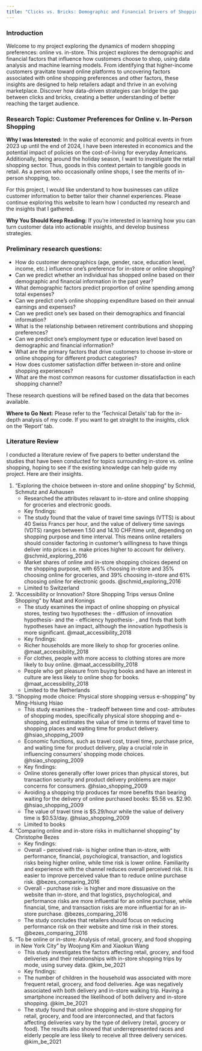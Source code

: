 ```yaml
---
title: "Clicks vs. Bricks: Demographic and Financial Drivers of Shopping Preferences"
---
```


### Introduction
Welcome to my project exploring the dynamics of modern shopping preferences: online vs. in-store. This project explores the demographic and financial factors that influence how customers choose to shop, using  data analysis and machine learning models. From identifying that higher-income customers gravitate toward online platforms to uncovering factors associated with online shopping preferences and other factors, these insights are designed to help retailers adapt and thrive in an evolving marketplace. Discover how data-driven strategies can bridge the gap between clicks and bricks, creating a better understanding of better reaching the target audience.

### Research Topic: Customer Preferences for Online v. In-Person Shopping

**Why I was Interested:** In the wake of economic and political events in from 2023 up until the end of 2024, I have been interested in economics and the potential impact of policies on the cost-of-living for everyday Americans. Additionally, being around the holiday season, I want to investigate the retail shopping sector. Thus, goods in this context pertain to tangible goods in retail. As a person who occasionally online shops, I see the merits of in-person shopping, too. 

For this project, I would like understand to how businesses can utilize customer information to better tailor their channel experiences. Please continue exploring this website to learn how I conducted my research and the insights that I gathered. 

**Why You Should Keep Reading:** If you're interested in learning how you can turn customer data into actionable insights, and develop business strategies. 

### Preliminary research questions:
  - How do customer demographics (age, gender, race, education level, income, etc.) influence one's preference for in-store or online shopping?
  - Can we predict whether an individual has shopped online based on their demographic and financial information in the past year?
  - What demographic factors predict proportion of online spending among total expenses?
  - Can we predict one's online shopping expenditure based on their annual earnings and expenses?
  - Can we predict one's sex based on their demographics and financial information?
  - What is the relationship between retirement contributions and shopping preferences?
  - Can we predict one's employment type or education level based on demographic and financial information?
  - What are the primary factors that drive customers to choose in-store or online shopping for different product categories?
  - How does customer satisfaction differ between in-store and online shopping experiences?
  - What are the most common reasons for customer dissatisfaction in each shopping channel?

These research questions will be refined based on the data that becomes available. 

**Where to Go Next:** Please refer to the 'Technical Details' tab for the in-depth analysis of my code. If you want to get straight to the insights, click on the 'Report' tab.

### Literature Review

I conducted a literature review of five papers to better understand the studies that have been conducted for topics surrounding in-store vs. online shopping, hoping to see if the existing knowledge can help guide my project. Here are their insights.

1. "Exploring the choice between in-store and online shopping" by Schmid, Schmutz and Axhausen
   -  Researched the attributes relavant to in-store and online shopping for groceries and electronic goods.
   -  Key findings:
     -  The study found that the value of travel time savings (VTTS) is about 40 Swiss Francs per hour, and the value of delivery time savings (VDTS) ranges between 1.50 and 14.10 CHF/time unit, depending on shopping purpose and time interval. This means online retailers should consider factoring in customer's willingness to have things deliver into prices i.e. make prices higher to account for delivery. @schmid_exploring_2016
     -  Market shares of online and in-store shopping choices depend on the shopping purpose, with 65% choosing in-store and 35% choosing online for groceries, and 39% choosing in-store and 61% choosing online for electronic goods. @schmid_exploring_2016
     -  Limited to Switzerland
2. "Accessibility or Innovation? Store Shopping Trips versus Online Shopping" by Maat and Konings
   -  The study examines the impact of online shopping on physical stores, testing two hypotheses: the - diffusion of innovation hypothesis-  and the - efficiency hypothesis- , and finds that both hypotheses have an impact, although the innovation hypothesis is more significant. @maat_accessibility_2018
   -  Key findings:
     -  Richer households are more likely to shop for groceries online. @maat_accessibility_2018
     -  For clothes, people with more access to clothing stores are more likely to buy online. @maat_accessibility_2018
     -  People who get pleasure from buying books and have an interest in culture are less likely to online shop for books. @maat_accessibility_2018
   -  Limited to the Netherlands
3. "Shopping mode choice: Physical store shopping versus e-shopping" by Ming-Hsiung Hsiao
   -  This study examines the - tradeoff between time and cost-  attributes of shopping modes, specifically physical store shopping and e-shopping, and estimates the value of time in terms of travel time to shopping places and waiting time for product delivery. @hsiao_shopping_2009
   -  Economic functions, such as travel cost, travel time, purchase price, and waiting time for product delivery, play a crucial role in influencing consumers' shopping mode choices. @hsiao_shopping_2009
   -  Key findings:
     -  Online stores generally offer lower prices than physical stores, but transaction security and product delivery problems are major concerns for consumers. @hsiao_shopping_2009
     -  Avoiding a shopping trip produces far more benefits than bearing waiting for the delivery of online purchased books: $5.58 vs. $2.90. @hsiao_shopping_2009
     -  The value of travel time is $5.29/hour while the value of delivery time is $0.53/day. @hsiao_shopping_2009
   -  Limited to books
4. "Comparing online and in-store risks in multichannel shopping" by Christophe Bezes
   -  Key findings:
     -  Overall - perceived risk-  is higher online than in-store, with performance, financial, psychological, transaction, and logistics risks being higher online, while time risk is lower online. Familiarity and experience with the channel reduces overall perceived risk. It is easier to improve perceived value than to reduce online purchase risk. @bezes_comparing_2016
     -  Overall - purchase risk-  is higher and more dissuasive on the website than in-store, and that logistics, psychological, and performance risks are more influential for an online purchase, while financial, time, and transaction risks are more influential for an in-store purchase. @bezes_comparing_2016
     -  The study concludes that retailers should focus on reducing performance risk on their website and time risk in their stores. @bezes_comparing_2016
5. "To be online or in-store: Analysis of retail, grocery, and food shopping in New York City" by Woojung Kim and Xiaokun Wang
   -  This study investigates the factors affecting retail, grocery, and food deliveries and their relationships with in-store shopping trips by mode, using survey data. @kim_be_2021
   -  Key findings:
     -  The number of children in the household was associated with more frequent retail, grocery, and food deliveries. Age was negatively associated with both delivery and in-store walking trip. Having a smartphone increased the likelihood of both delivery and in-store shopping. @kim_be_2021
     -  The study found that online shopping and in-store shopping for retail, grocery, and food are interconnected, and that factors affecting deliveries vary by the type of delivery (retail, grocery or food). The results also showed that underrepresented races and elderly people are less likely to receive all three delivery services. @kim_be_2021
